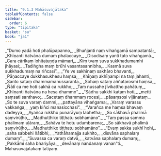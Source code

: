 ```yaml
---
title: "9.1.3 Mahāsuvajātaka"
tableOfContents: false
sidebar:
  order: 6
type: "tipitaka"
basket: "su"
book: "ja1"
---
```



<DynamicBreadcrumb />

<Division number="20" book="ja1" bookNo="22" page="359">

<Paragraph number="1802" type="verses" book="ja1">
_“Dumo yadā hoti phalūpapanno,_  
_Bhuñjanti naṃ vihaṅgamā sampatantā;_  
_Khīṇanti ñatvāna dumaṃ phalaccaye,_  
_Disodisaṃ yanti tato vihaṅgamā._  

</Paragraph>

</Division>
<Division number="21" book="ja1" bookNo="22" page="359">

<Paragraph number="1803" type="verses" book="ja1">
_Cara cārikaṃ lohitatuṇḍa māmari,_  
_Kiṃ tvaṃ suva sukkhadumamhi jhāyasi;_  
_Tadiṅgha maṃ brūhi vasantasannibha,_  
_Kasmā suva sukkhadumaṃ na riñcasi”._  

</Paragraph>

</Division>
<Division number="22" book="ja1" bookNo="22" page="360">

<Paragraph number="1804" type="verses" book="ja1">
_“Ye ve sakhīnaṃ sakhāro bhavanti,_  
_Pāṇaccaye dukkhasukhesu haṃsa;_  
_Khīṇaṃ akhīṇampi na taṃ jahanti,_  
_Santo sataṃ dhammamanussarantā._  

</Paragraph>

</Division>
<Division number="23" book="ja1" bookNo="22" page="360">

<Paragraph number="1805" type="verses" book="ja1">
_Sohaṃ sataṃ aññatarosmi haṃsa,_  
_Ñātī ca me hoti sakhā ca rukkho;_  
_Taṃ nussahe jīvikattho pahātuṃ,_  
_Khīṇanti ñatvāna na hesa dhammo”._  

</Paragraph>

</Division>
<Division number="24" book="ja1" bookNo="22" page="360">

<Paragraph number="1806" type="verses" book="ja1">
_“Sādhu sakkhi kataṃ hoti,_  
_metti saṃsati santhavo;_  
_Sacetaṃ dhammaṃ rocesi,_  
_pāsaṃsosi vijānataṃ._  

</Paragraph>

</Division>
<Division number="25" book="ja1" bookNo="22" page="360">

<Paragraph number="1807" type="verses" book="ja1">
_So te suva varaṃ dammi,_  
_pattayāna vihaṅgama;_  
_Varaṃ varassu vakkaṅga,_  
_yaṃ kiñci manasicchasi”._  

</Paragraph>

</Division>
<Division number="26" book="ja1" bookNo="22" page="360">

<Paragraph number="1808" type="verses" book="ja1">
_“Varañca me haṃsa bhavaṃ dadeyya,_  
_Ayañca rukkho punarāyuṃ labhetha;_  
_So sākhavā phalimā saṃvirūḷho,_  
_Madhutthiko tiṭṭhatu sobhamāno”._  

</Paragraph>

</Division>
<Division number="27" book="ja1" bookNo="22" page="360">

<Paragraph number="1809" type="verses" book="ja1">
_“Taṃ passa samma phalimaṃ uḷāraṃ,_  
_Sahāva te hotu udumbarena;_  
_So sākhavā phalimā saṃvirūḷho,_  
_Madhutthiko tiṭṭhatu sobhamāno”._  

</Paragraph>

</Division>
<Division number="28" book="ja1" bookNo="22" page="360">

<Paragraph number="1810" type="verses" book="ja1">
_“Evaṃ sakka sukhī hohi,_  
_saha sabbehi ñātibhi;_  
_Yathāhamajja sukhito,_  
_disvāna saphalaṃ dumaṃ”._  

</Paragraph>

</Division>
<Division number="29" book="ja1" bookNo="22" page="360">

<Paragraph number="1811" type="verses" book="ja1">
_“Suvassa ca varaṃ datvā,_  
_katvāna saphalaṃ dumaṃ;_  
_Pakkāmi saha bhariyāya,_  
_devānaṃ nandanaṃ vanan”ti._  


</Paragraph>
</Division>

<Paragraph number="1812" type="center" book="ja1">
Mahāsuvajātakaṃ tatiyaṃ.
</Paragraph>